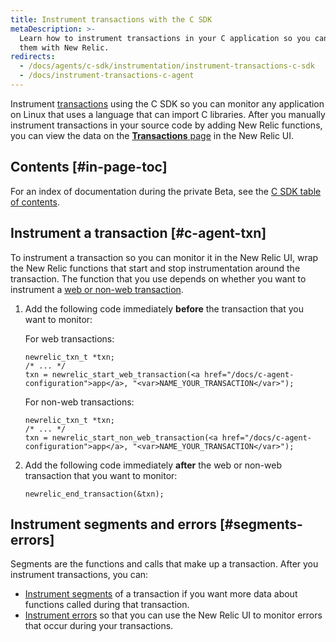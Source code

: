 ```yaml
---
title: Instrument transactions with the C SDK
metaDescription: >-
  Learn how to instrument transactions in your C application so you can monitor
  them with New Relic.
redirects:
  - /docs/agents/c-sdk/instrumentation/instrument-transactions-c-sdk
  - /docs/instrument-transactions-c-agent
---
```


Instrument [transactions](/docs/apm/transactions/intro-transactions/transactions-new-relic-apm) using the C SDK so you can monitor any application on Linux that uses a language that can import C libraries. After you manually instrument transactions in your source code by adding New Relic functions, you can view the data on the [**Transactions** page](/docs/apm/applications-menu/monitoring/transactions-page) in the New Relic UI.

## Contents [#in-page-toc]

For an index of documentation during the private Beta, see the [C SDK table of contents](/docs/c-agent-table-contents).

## Instrument a transaction [#c-agent-txn]

To instrument a transaction so you can monitor it in the New Relic UI, wrap the New Relic functions that start and stop instrumentation around the transaction. The function that you use depends on whether you want to instrument a [web or non-web transaction](/docs/apm/transactions/intro-transactions/transactions-new-relic-apm#types).

1. Add the following code immediately **before** the transaction that you want to monitor:

   For web transactions:

   ```
   newrelic_txn_t *txn;
   /* ... */
   txn = newrelic_start_web_transaction(<a href="/docs/c-agent-configuration">app</a>, "<var>NAME_YOUR_TRANSACTION</var>");
   ```

   For non-web transactions:

   ```
   newrelic_txn_t *txn;
   /* ... */
   txn = newrelic_start_non_web_transaction(<a href="/docs/c-agent-configuration">app</a>, "<var>NAME_YOUR_TRANSACTION</var>");
   ```
2. Add the following code immediately **after** the web or non-web transaction that you want to monitor:

   ```
   newrelic_end_transaction(&txn);
   ```

## Instrument segments and errors [#segments-errors]

Segments are the functions and calls that make up a transaction. After you instrument transactions, you can:

* [Instrument segments](/docs/instrument-segments-c-agent) of a transaction if you want more data about functions called during that transaction.
* [Instrument errors](/docs/instrument-errors-c-agent) so that you can use the New Relic UI to monitor errors that occur during your transactions.


